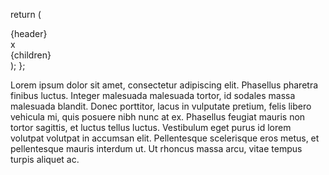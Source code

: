   return (
    <div class="relative p-4">
      <div className="bg-[#687868] border-b-2 border-l-2 border-r-2 border-t-2 border-b-black border-r-black border-l-[#fff] border-t-[#fff]">
        <div className="border-4 border-b-6 border-[#c0c0c0]">
          <div className="bg-[#c0c0c0] text-white pb-1">
            <div className="bg-[#010080] text-[#fffff0] text-[16px] font-bold px-[3px] py-[4px] pl-[8px]">{header}</div>
            <div className="absolute top-6.5 right-6 flex space-x-2">
              <div className="bg-[#c0c0c0] border-b-2 border-l-2 border-r-2 border-t-2 border-b-[#000] border-r-[#000] border-l-[#fff] border-t-[#fff] h-[24px] w-[24px] mx-[1px]"
    ><span className="block border-solid border-b-4 border-t-0 border-l-0 border-r-0 border-black h-[16px] w-[16px] mx-auto m-0.5"></span></div>
              <div className="bg-[#c0c0c0] border-b-2 border-l-2 border-r-2 border-t-2 border-b-[#000] border-r-[#000] border-l-[#fff] border-t-[#fff] h-[24px] w-[24px] mx-[1px]"
    ><span className="block border-solid border-t-4 border-r-2 border-b-2 border-l-2 border-black h-[16px] w-[16px] mx-auto m-0.5"
    ></span></div>
              <div className="bg-[#c0c0c0] border-b-2 border-l-2 border-r-2 border-t-2 border-b-[#000] border-r-[#000] border-l-[#fff] border-t-[#fff] h-[24px] w-[24px] mx-[1px]"
    ><span className="block text-black text-[32px] -mt-4.5 ml-0.25">x</span></div>
            </div>
          </div>
          <div className="flex justify-between bg-[#fff] border-l-2 border-t-2 border-black text-black">
            <div className="m-2">
              {children}
            </div>
          </div>
        </div>
      </div>
    </div>
  );
};

<Windows header="Custom Window">
  <p>Lorem ipsum dolor sit amet, consectetur adipiscing elit. Phasellus pharetra finibus luctus. Integer malesuada malesuada tortor, id sodales massa malesuada blandit. Donec porttitor, lacus in vulputate pretium, felis libero vehicula mi, quis posuere nibh nunc at ex. Phasellus feugiat mauris non tortor sagittis, et luctus tellus luctus. Vestibulum eget purus id lorem volutpat volutpat in accumsan elit. Pellentesque scelerisque eros metus, et pellentesque mauris interdum ut. Ut rhoncus massa arcu, vitae tempus turpis aliquet ac.</p>
</Windows>

